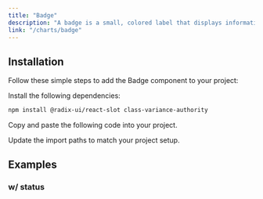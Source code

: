 ```yaml
---
title: "Badge"
description: "A badge is a small, colored label that displays information about an item."
link: "/charts/badge"
---
```


<ComponentPreview name="badge-demo" />

## Installation

Follow these simple steps to add the Badge component to your project:

<Steps>

<Step>Install the following dependencies:</Step>

```bash
npm install @radix-ui/react-slot class-variance-authority
```

<Step>Copy and paste the following code into your project.</Step>

<CollapsibleSource name="badge" path="components/ui/badge.tsx" />

<Step>Update the import paths to match your project setup.</Step>

</Steps>

## Examples

### w/ status

<ComponentPreview name="badge-status" />
